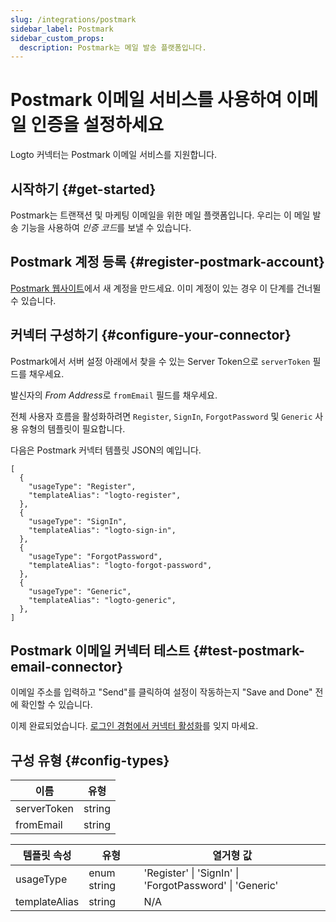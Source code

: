```yaml
---
slug: /integrations/postmark
sidebar_label: Postmark
sidebar_custom_props:
  description: Postmark는 메일 발송 플랫폼입니다.
---
```



# Postmark 이메일 서비스를 사용하여 이메일 인증을 설정하세요

Logto 커넥터는 Postmark 이메일 서비스를 지원합니다.

<GuideTip />

## 시작하기 \{#get-started}

Postmark는 트랜잭션 및 마케팅 이메일을 위한 메일 플랫폼입니다. 우리는 이 메일 발송 기능을 사용하여 *인증 코드*를 보낼 수 있습니다.

## Postmark 계정 등록 \{#register-postmark-account}

[Postmark 웹사이트](https://postmark.com/)에서 새 계정을 만드세요. 이미 계정이 있는 경우 이 단계를 건너뛸 수 있습니다.

## 커넥터 구성하기 \{#configure-your-connector}

Postmark에서 서버 설정 아래에서 찾을 수 있는 Server Token으로 `serverToken` 필드를 채우세요.

발신자의 *From Address*로 `fromEmail` 필드를 채우세요.

전체 사용자 흐름을 활성화하려면 `Register`, `SignIn`, `ForgotPassword` 및 `Generic` 사용 유형의 템플릿이 필요합니다.

다음은 Postmark 커넥터 템플릿 JSON의 예입니다.

```jsonc
[
  {
    "usageType": "Register",
    "templateAlias": "logto-register",
  },
  {
    "usageType": "SignIn",
    "templateAlias": "logto-sign-in",
  },
  {
    "usageType": "ForgotPassword",
    "templateAlias": "logto-forgot-password",
  },
  {
    "usageType": "Generic",
    "templateAlias": "logto-generic",
  },
]
```

## Postmark 이메일 커넥터 테스트 \{#test-postmark-email-connector}

이메일 주소를 입력하고 "Send"를 클릭하여 설정이 작동하는지 "Save and Done" 전에 확인할 수 있습니다.

이제 완료되었습니다. [로그인 경험에서 커넥터 활성화](/connectors/email-connectors/#enable-email-sign-up-or-sign-in)를 잊지 마세요.

## 구성 유형 \{#config-types}

| 이름        | 유형   |
| ----------- | ------ |
| serverToken | string |
| fromEmail   | string |

| 템플릿 속성   | 유형        | 열거형 값                                               |
| ------------- | ----------- | ------------------------------------------------------- |
| usageType     | enum string | 'Register' \| 'SignIn' \| 'ForgotPassword' \| 'Generic' |
| templateAlias | string      | N/A                                                     |
